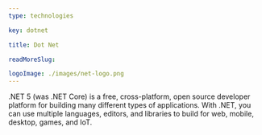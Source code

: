 ```yaml
---
type: technologies

key: dotnet

title: Dot Net

readMoreSlug:

logoImage: ./images/net-logo.png
---
```


.NET 5 (was .NET Core) is a free, cross-platform, open source developer platform for building many different types of applications. With .NET, you can use multiple languages, editors, and libraries to build for web, mobile, desktop, games, and IoT.
